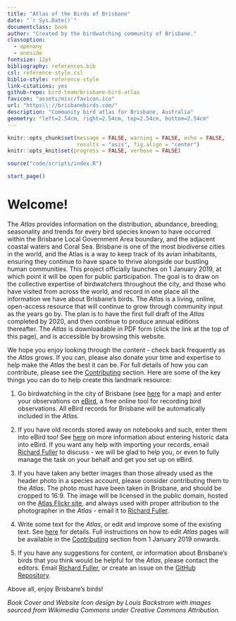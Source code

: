 ```yaml
---
title: "Atlas of the Birds of Brisbane"
date: "`r Sys.Date()`"
documentclass: book
author: "Created by the birdwatching community of Brisbane."
classoption:
  - openany
  - oneside
fontsize: 12pt
bibliography: references.bib
csl: reference-style.csl
biblio-style: reference-style
link-citations: yes
github-repo: bird-team/brisbane-bird-atlas
favicon: "assets/misc/favicon.ico"
url: "https\\://brisbanebirds.com/"
description: "Community bird atlas for Brisbane, Australia"
geometry: "left=2.54cm, right=2.54cm, top=2.54cm, bottom=2.54cm"
---
```


```r
knitr::opts_chunk$set(message = FALSE, warning = FALSE, echo = FALSE,
                      results = "asis", fig.align = "center")
knitr::opts_knit$set(progress = FALSE, verbose = FALSE)
```

```r
source("code/scripts/index.R")
```

```r
start_page()
```
# Welcome!

The _Atlas_ provides information on the distribution, abundance, breeding, seasonality and trends for every bird species known to have occurred within the Brisbane Local Government Area boundary, and the adjacent coastal waters and Coral Sea. Brisbane is one of the most biodiverse cities in the world, and the Atlas is a way to keep track of its avian inhabitants, ensuring they continue to have space to thrive alongside our bustling human communities. This project officially launches on 1 January 2019, at which point it will be open for public participation. The goal is to draw on the collective expertise of birdwatchers throughout the city, and those who have visited from across the world, and record in one place all the information we have about Brisbane's birds. The _Atlas_ is a living, online, open-access resource that will continue to grow through community input as the years go by. The plan is to have the first full draft of the _Atlas_ completed by 2020, and then continue to produce annual editions thereafter. The _Atlas_ is downloadable in PDF form (click the link at the top of this page), and is accessible by browsing this website.

We hope you enjoy looking through the content - check back frequently as the _Atlas_ grows. If you can, please also donate your time and expertise to help make the _Atlas_ the best it can be. For full details of how you can contribute, please see the [Contributing](https://brisbanebirds.com/contributing.html) section. Here are some of the key things you can do to help create this landmark resource:

1. Go birdwatching in the city of Brisbane (see [here](http://www.dlgrma.qld.gov.au/resources/map/reform/brisbane-map.pdf) for a map) and enter your observations on [eBird](http://www.ebird.org), a free online tool for recording bird observations. All eBird records for Brisbane will be automatically included in the _Atlas_.

2. If you have old records stored away on notebooks and such, enter them into eBird too! See [here](https://help.ebird.org/customer/en/portal/articles/973960-entering-historic-data) on more information about entering historic data into eBird. If you want any help with importing your records, email [Richard Fuller](mailto:r.fuller@uq.edu.au) to discuss - we will be glad to help you, or even to fully manage the task on your behalf and get you set up on eBird.

3. If you have taken any better images than those already used as the header photo in a species account, please consider contributing them to the _Atlas_. The photo must have been taken in Brisbane, and should be cropped to 16:9. The image will be licensed in the public domain, hosted on the [Atlas Flickr site](https://www.flickr.com/photos/159495711@N04/), and always used with proper attribution to the photographer in the _Atlas_ - email it to [Richard Fuller](mailto:r.fuller@uq.edu.au).

4. Write some text for the _Atlas_, or edit and improve some of the existing text. See [here](https://github.com/bird-team/brisbane-bird-atlas/wiki/Frequently-asked-questions#how-can-i-contribute-to-this-atlas) for details. Full instructions on how to edit _Atlas_ pages will be available in the [Contributing](https://brisbanebirds.com/contributing.html) section from 1 January 2019 onwards.

5. If you have any suggestions for content, or information about Brisbane's birds that you think would be helpful for the _Atlas_, please contact the editors. Email [Richard Fuller](mailto:r.fuller@uq.edu.au), or create an issue on the [GitHub Repository](https://github.com/bird-team/brisbane-bird-atlas/issues).

Above all, enjoy Brisbane's birds!

_Book Cover and Website Icon design by Louis Backstrom with images sourced from Wikimedia Commons under Creative Commons Attribution._
